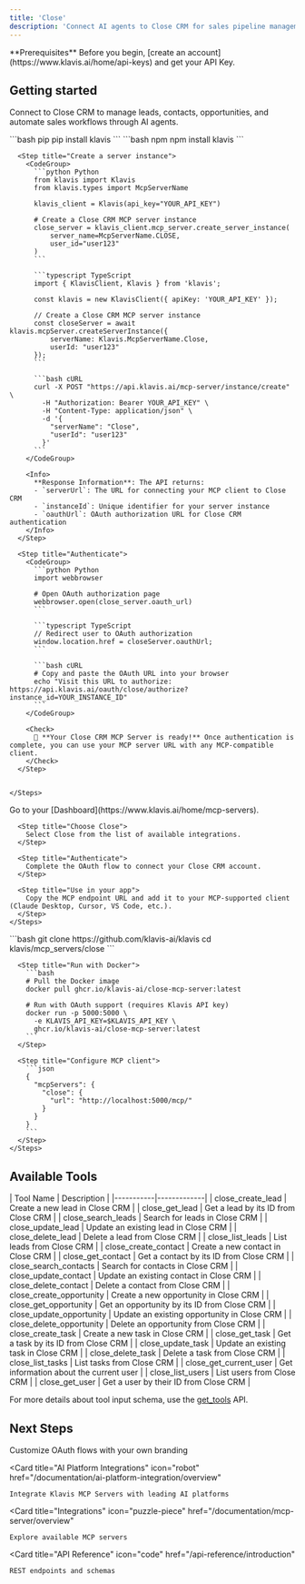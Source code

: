 ```yaml
---
title: 'Close'
description: 'Connect AI agents to Close CRM for sales pipeline management and lead automation'
---
```


<Info>
  **Prerequisites**
  Before you begin, [create an account](https://www.klavis.ai/home/api-keys) and get your API Key.
</Info>

## Getting started

Connect to Close CRM to manage leads, contacts, opportunities, and automate sales workflows through AI agents.

<Tabs>
  <Tab title="API">
    <Steps>
      <Step title="Install the SDKs (optional)">
        <CodeGroup>
          ```bash pip
          pip install klavis
          ```
          ```bash npm
          npm install klavis
          ```
        </CodeGroup>
      </Step>
      
      <Step title="Create a server instance">
        <CodeGroup>
          ```python Python
          from klavis import Klavis
          from klavis.types import McpServerName
          
          klavis_client = Klavis(api_key="YOUR_API_KEY")
          
          # Create a Close CRM MCP server instance
          close_server = klavis_client.mcp_server.create_server_instance(
              server_name=McpServerName.CLOSE,
              user_id="user123"
          )
          ```
          
          ```typescript TypeScript
          import { KlavisClient, Klavis } from 'klavis';
          
          const klavis = new KlavisClient({ apiKey: 'YOUR_API_KEY' });
          
          // Create a Close CRM MCP server instance
          const closeServer = await klavis.mcpServer.createServerInstance({
              serverName: Klavis.McpServerName.Close,
              userId: "user123"
          });
          ```
          
          ```bash cURL
          curl -X POST "https://api.klavis.ai/mcp-server/instance/create" \
            -H "Authorization: Bearer YOUR_API_KEY" \
            -H "Content-Type: application/json" \
            -d '{
              "serverName": "Close",
              "userId": "user123"
            }'
          ```
        </CodeGroup>
        
        <Info>
          **Response Information**: The API returns:
          - `serverUrl`: The URL for connecting your MCP client to Close CRM
          - `instanceId`: Unique identifier for your server instance
          - `oauthUrl`: OAuth authorization URL for Close CRM authentication
        </Info>
      </Step>
      
      <Step title="Authenticate">
        <CodeGroup>
          ```python Python
          import webbrowser
          
          # Open OAuth authorization page
          webbrowser.open(close_server.oauth_url)
          ```
          
          ```typescript TypeScript
          // Redirect user to OAuth authorization
          window.location.href = closeServer.oauthUrl;
          ```
          
          ```bash cURL
          # Copy and paste the OAuth URL into your browser
          echo "Visit this URL to authorize: https://api.klavis.ai/oauth/close/authorize?instance_id=YOUR_INSTANCE_ID"
          ```
        </CodeGroup>
        
        <Check>
          🎉 **Your Close CRM MCP Server is ready!** Once authentication is complete, you can use your MCP server URL with any MCP-compatible client.
        </Check>
      </Step>
      

    </Steps>
  </Tab>
  
  <Tab title="UI">
    <Steps>
      <Step title="Open Dashboard">
        Go to your [Dashboard](https://www.klavis.ai/home/mcp-servers).
      </Step>
      
      <Step title="Choose Close">
        Select Close from the list of available integrations.
      </Step>
      
      <Step title="Authenticate">
        Complete the OAuth flow to connect your Close CRM account.
      </Step>
      
      <Step title="Use in your app">
        Copy the MCP endpoint URL and add it to your MCP-supported client (Claude Desktop, Cursor, VS Code, etc.).
      </Step>
    </Steps>
  </Tab>
  
  <Tab title="Open Source">
    <Steps>
      <Step title="Clone repository (for developers to build from source)">
        ```bash
        git clone https://github.com/klavis-ai/klavis
        cd klavis/mcp_servers/close
        ```
      </Step>
      
      <Step title="Run with Docker">
        ```bash
        # Pull the Docker image
        docker pull ghcr.io/klavis-ai/close-mcp-server:latest
        
        # Run with OAuth support (requires Klavis API key)
        docker run -p 5000:5000 \
          -e KLAVIS_API_KEY=$KLAVIS_API_KEY \
          ghcr.io/klavis-ai/close-mcp-server:latest
        ```
      </Step>
      
      <Step title="Configure MCP client">
        ```json
        {
          "mcpServers": {
            "close": {
              "url": "http://localhost:5000/mcp/"
            }
          }
        }
        ```
      </Step>
    </Steps>
  </Tab>
</Tabs>

## Available Tools

<Accordion title="Tools Information">
| Tool Name | Description |
|-----------|-------------|
| close_create_lead | Create a new lead in Close CRM |
| close_get_lead | Get a lead by its ID from Close CRM |
| close_search_leads | Search for leads in Close CRM |
| close_update_lead | Update an existing lead in Close CRM |
| close_delete_lead | Delete a lead from Close CRM |
| close_list_leads | List leads from Close CRM |
| close_create_contact | Create a new contact in Close CRM |
| close_get_contact | Get a contact by its ID from Close CRM |
| close_search_contacts | Search for contacts in Close CRM |
| close_update_contact | Update an existing contact in Close CRM |
| close_delete_contact | Delete a contact from Close CRM |
| close_create_opportunity | Create a new opportunity in Close CRM |
| close_get_opportunity | Get an opportunity by its ID from Close CRM |
| close_update_opportunity | Update an existing opportunity in Close CRM |
| close_delete_opportunity | Delete an opportunity from Close CRM |
| close_create_task | Create a new task in Close CRM |
| close_get_task | Get a task by its ID from Close CRM |
| close_update_task | Update an existing task in Close CRM |
| close_delete_task | Delete a task from Close CRM |
| close_list_tasks | List tasks from Close CRM |
| close_get_current_user | Get information about the current user |
| close_list_users | List users from Close CRM |
| close_get_user | Get a user by their ID from Close CRM |
</Accordion>

<Note>For more details about tool input schema, use the [get_tools](https://docs.klavis.ai/api-reference/mcp-server/get-tools) API.</Note>

## Next Steps

<CardGroup>
  <Card
    title="White-label Authentication"
    icon="palette"
    href="/documentation/auth/white-label"
  >
    Customize OAuth flows with your own branding
  </Card>
  
  <Card
    title="AI Platform Integrations"
    icon="robot"
    href="/documentation/ai-platform-integration/overview"
  >
    Integrate Klavis MCP Servers with leading AI platforms
  </Card>
  
  <Card
    title="Integrations"
    icon="puzzle-piece"
    href="/documentation/mcp-server/overview"
  >
    Explore available MCP servers
  </Card>
  
  <Card
    title="API Reference"
    icon="code"
    href="/api-reference/introduction"
  >
    REST endpoints and schemas
  </Card>
</CardGroup>